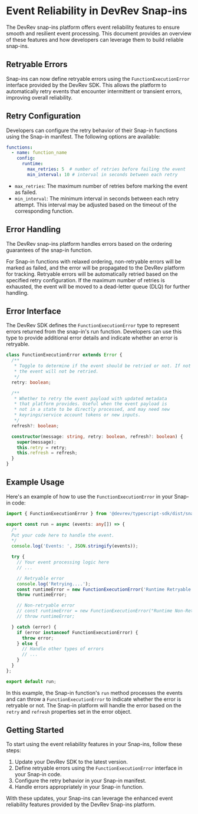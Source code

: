 # Event Reliability in DevRev Snap-ins

The DevRev snap-ins platform offers event reliability features to ensure smooth and resilient event processing. This document provides an overview of these features and how developers can leverage them to build reliable snap-ins.

## Retryable Errors

Snap-ins can now define retryable errors using the `FunctionExecutionError` interface provided by the DevRev SDK. This allows the platform to automatically retry events that encounter intermittent or transient errors, improving overall reliability.

## Retry Configuration

Developers can configure the retry behavior of their Snap-in functions using the Snap-in manifest. The following options are available:

```yaml
functions:
  - name: function_name
    config:
      runtime:
        max_retries: 5  # number of retries before failing the event
        min_interval: 10 # interval in seconds between each retry
```

- `max_retries`: The maximum number of retries before marking the event as failed.
- `min_interval`: The minimum interval in seconds between each retry attempt. This interval may be adjusted based on the timeout of the corresponding function.

## Error Handling

The DevRev snap-ins platform handles errors based on the ordering guarantees of the snap-in function.

For Snap-in functions with relaxed ordering, non-retryable errors will be marked as failed, and the error will be propagated to the DevRev platform for tracking. Retryable errors will be automatically retried based on the specified retry configuration. If the maximum number of retries is exhausted, the event will be moved to a dead-letter queue (DLQ) for further handling.

## Error Interface

The DevRev SDK defines the `FunctionExecutionError` type to represent errors returned from the snap-in's run function. Developers can use this type to provide additional error details and indicate whether an error is retryable.

```typescript
class FunctionExecutionError extends Error {
  /**
   * Toggle to determine if the event should be retried or not. If not set or set to false,
   * the event will not be retried.
   */
  retry: boolean;

  /**
   * Whether to retry the event payload with updated metadata
   * that platform provides. Useful when the event payload is
   * not in a state to be directly processed, and may need new 
   * keyrings/service account tokens or new inputs.
   */
  refresh?: boolean;

  constructor(message: string, retry: boolean, refresh?: boolean) {
    super(message);
    this.retry = retry;
    this.refresh = refresh;
  }
}
```

## Example Usage

Here's an example of how to use the `FunctionExecutionError` in your Snap-in code:

```typescript
import { FunctionExecutionError } from '@devrev/typescript-sdk/dist/snap-ins/types';

export const run = async (events: any[]) => {
  /*
  Put your code here to handle the event.
  */
  console.log('Events: ', JSON.stringify(events));

  try {
    // Your event processing logic here
    // ...

    // Retryable error
    console.log('Retrying....');
    const runtimeError = new FunctionExecutionError('Runtime Retryable Error', true, false);
    throw runtimeError;

    // Non-retryable error
    // const runtimeError = new FunctionExecutionError("Runtime Non-Retryable Error", false, false);
    // throw runtimeError;

  } catch (error) {
    if (error instanceof FunctionExecutionError) {
      throw error;
    } else {
      // Handle other types of errors
      // ...
    }
  }
};

export default run;
```

In this example, the Snap-in function's `run` method processes the events and can throw a `FunctionExecutionError` to indicate whether the error is retryable or not. The Snap-in platform will handle the error based on the `retry` and `refresh` properties set in the error object.

## Getting Started

To start using the event reliability features in your Snap-ins, follow these steps:

1. Update your DevRev SDK to the latest version.
2. Define retryable errors using the `FunctionExecutionError` interface in your Snap-in code.
3. Configure the retry behavior in your Snap-in manifest.
4. Handle errors appropriately in your Snap-in function.

With these updates, your Snap-ins can leverage the enhanced event reliability features provided by the DevRev Snap-ins platform.